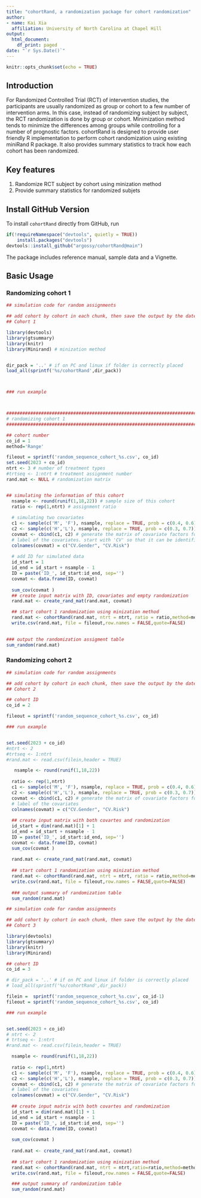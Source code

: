 ```yaml
---
title: "cohortRand, a randomization package for cohort randomization"
author:
- name: Kai Xia
  affiliation: University of North Carolina at Chapel Hill
output:
  html_document:
    df_print: paged
date: "`r Sys.Date()`"
---
```


```r
knitr::opts_chunk$set(echo = TRUE)
```



## Introduction

For Randomized Controlled Trial (RCT) of intervention studies, the participants are usually randomized as group or cohort to a few number of intervention arms. In this case, instead of randomizing subject by subject, the RCT randomization is done by group or cohort. Minimization method tends to minimize the differences among groups while controlling for a number of prognostic factors. cohortRand is designed to provide user friendly R implementation to perform cohort randomization using existing miniRand R package. It also provides summary statistics to track how each cohort has been randomized.


## Key features
1. Randomize RCT subject by cohort using minization method
2. Provide summary statistics for randomized subjets

## Install GitHub Version
To install `cohortRand` directly from GitHub, run

```r
if(!requireNamespace("devtools", quietly = TRUE))
    install.packages("devtools")
devtools::install_github("argossy/cohortRand@main")
```

The package includes reference manual, sample data and a Vignette.

## Basic Usage
### Randomizing cohort 1
```r
## simulation code for random assignments

## add cohort by cohort in each chunk, then save the output by the date
## Cohort 1

library(devtools)
library(gtsummary)
library(knitr)
library(Minirand) # minization method


dir_pack = '..' # if on PC and linux if folder is correctly placed
load_all(sprintf('%s/cohortRand',dir_pack))



### run example



################################################################################
# randomizing cohort 1
################################################################################

## cohort number
co_id = 1
method='Range'

fileout = sprintf('random_sequence_cohort_%s.csv', co_id)
set.seed(2023 + co_id)
ntrt <- 3 # number of treatment types
#trtseq <- 1:ntrt # treatment assignment number
rand.mat <- NULL # randomization matrix


## simulating the information of this cohort
  nsample <- round(runif(1,18,22)) # sample size of this cohort
  ratio <- rep(1,ntrt) # assignment ratio
  
  # simulating two covariates
  c1 <- sample(c('M', 'F'), nsample, replace = TRUE, prob = c(0.4, 0.6))
  c2 <- sample(c('H','L'), nsample, replace = TRUE, prob = c(0.3, 0.7))
  covmat <- cbind(c1, c2) # generate the matrix of covariate factors for the subjects
  # label of the covariates. start with 'CV' so that it can be identified as covariate (strata)
  colnames(covmat) = c("CV.Gender", "CV.Risk")
  
  # add ID for simulated data
  id_start = 1
  id_end = id_start + nsample - 1
  ID = paste('ID_', id_start:id_end, sep='')
  covmat <- data.frame(ID, covmat)
  
  sum_cov(covmat )
  ## create input matrix with ID, covariates and empty randomization
  rand.mat <- create_rand_mat(rand.mat, covmat)

  ## start cohort 1 randomization using minization method
  rand.mat <- cohortRand(rand.mat, ntrt = ntrt, ratio = ratio,method=method)
  write.csv(rand.mat, file = fileout,row.names = FALSE,quote=FALSE)
  

### output the randomization assigment table
sum_random(rand.mat)

```

### Randomizing cohort 2
```r
## simulation code for random assignments

## add cohort by cohort in each chunk, then save the output by the date
## Cohort 2

## cohort ID
co_id = 2

fileout = sprintf('random_sequence_cohort_%s.csv', co_id)

### run example


set.seed(2023 + co_id)
#ntrt <- 2
#trtseq <- 1:ntrt
#rand.mat <- read.csv(filein,header = TRUE)

   nsample <- round(runif(1,18,22))
  
  ratio <- rep(1,ntrt)
  c1 <- sample(c('M', 'F'), nsample, replace = TRUE, prob = c(0.4, 0.6))
  c2 <- sample(c('H','L'), nsample, replace = TRUE, prob = c(0.3, 0.7))
  covmat <- cbind(c1, c2) # generate the matrix of covariate factors for the subjects
  # label of the covariates
  colnames(covmat) = c("CV.Gender", "CV.Risk")
  
  ## create input matrix with both covartes and randomization
  id_start = dim(rand.mat)[1] + 1
  id_end = id_start + nsample - 1
  ID = paste('ID_', id_start:id_end, sep='')
  covmat <- data.frame(ID, covmat)
  sum_cov(covmat )
  
  rand.mat <- create_rand_mat(rand.mat, covmat)
  
  ## start cohort 1 randomization using minization method
  rand.mat <- cohortRand(rand.mat, ntrt = ntrt, ratio = ratio,method=method)
  write.csv(rand.mat, file = fileout,row.names = FALSE,quote=FALSE)
  
  ### output summary of randomization table
  sum_random(rand.mat)


```



```r
## simulation code for random assignments

## add cohort by cohort in each chunk, then save the output by the date
## Cohort 3

library(devtools)
library(gtsummary)
library(knitr)
library(Minirand)

## cohort ID
co_id = 3

# dir_pack = '..' # if on PC and linux if folder is correctly placed
# load_all(sprintf('%s/cohortRand',dir_pack))

filein =  sprintf('random_sequence_cohort_%s.csv', co_id-1)
fileout = sprintf('random_sequence_cohort_%s.csv', co_id)

### run example


set.seed(2023 + co_id)
# ntrt <- 2
# trtseq <- 1:ntrt
#rand.mat <- read.csv(filein,header = TRUE)

  nsample <- round(runif(1,18,22))
  
  ratio <- rep(1,ntrt)
  c1 <- sample(c('M', 'F'), nsample, replace = TRUE, prob = c(0.4, 0.6))
  c2 <- sample(c('H','L'), nsample, replace = TRUE, prob = c(0.3, 0.7))
  covmat <- cbind(c1, c2) # generate the matrix of covariate factors for the subjects
  # label of the covariates
  colnames(covmat) = c("CV.Gender", "CV.Risk")
  
  ## create input matrix with both covartes and randomization
  id_start = dim(rand.mat)[1] + 1
  id_end = id_start + nsample - 1
  ID = paste('ID_', id_start:id_end, sep='')
  covmat <- data.frame(ID, covmat)
  
  sum_cov(covmat )
  
  rand.mat <- create_rand_mat(rand.mat, covmat)
  
  ## start cohort 1 randomization using minization method
  rand.mat <- cohortRand(rand.mat, ntrt = ntrt,ratio=ratio,method=method)
  write.csv(rand.mat, file = fileout,row.names = FALSE,quote=FALSE)

  ### output summary of randomization table
  sum_random(rand.mat)



```






